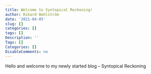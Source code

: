 ```yaml
---
title: Welcome to Syntopical Reckoning!
author: Rikard Wahlström
date: '2021-04-05'
slug: []
categories: []
tags: []
Description: ''
Tags: []
Categories: []
DisableComments: no
---
```


Hello and welcome to my newly started blog -- Syntopical Reckoning